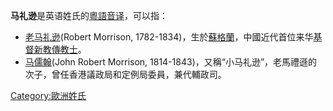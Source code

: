 '''马礼逊'''是英语姓氏{{lang|en|Morrison}}的[[粵語|粵語]][[音译|音译]]，可以指：
* [[老马礼逊|老马礼逊]](Robert Morrison, 1782-1834)，生於[[蘇格蘭|蘇格蘭]]，中國近代首位来华[[基督新教|基督新教]][[傳教士|傳教士]]。
* [[马儒翰|马儒翰]](John Robert Morrison, 1814-1843)，又稱“小马礼逊”，老馬禮遜的次子，曾任香港議政局和定例局委員，兼代輔政司。
{{disambig|M|Cat=三字姓氏消歧义}}
[[Category:歐洲姓氏|Category:歐洲姓氏]]